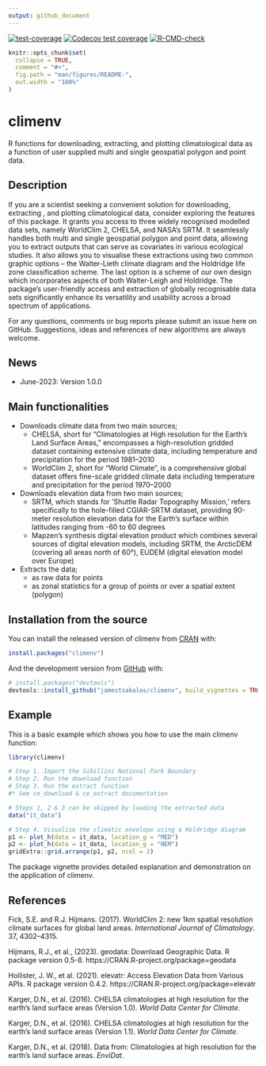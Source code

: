 ```yaml
---
output: github_document
---
```

<!-- badges: start -->
[![test-coverage](https://github.com/jamestsakalos/climenv/workflows/test-coverage/badge.svg)](https://github.com/jamestsakalos/climenv/actions)
[![Codecov test coverage](https://codecov.io/gh/jamestsakalos/climenv/branch/master/graph/badge.svg)](https://app.codecov.io/gh/jamestsakalos/climenv?branch=master)
[![R-CMD-check](https://github.com/jamestsakalos/climenv/workflows/R-CMD-check/badge.svg)](https://github.com/jamestsakalos/climenv/actions)
<!-- badges: end -->

<!-- README.md is generated from README.Rmd. Please edit that file -->

```r
knitr::opts_chunk$set(
  collapse = TRUE,
  comment = "#>",
  fig.path = "man/figures/README-",
  out.width = "100%"
)
```

# climenv

R functions for downloading, extracting, and plotting climatological data as a 
function of user supplied multi and single geospatial polygon and point data.

## Description

If you are a scientist seeking a convenient solution for downloading, extracting
, and plotting climatological data, consider exploring the features of this 
package. It grants you access to three widely recognised modelled data sets, 
namely WorldClim 2, CHELSA, and NASA’s SRTM. It seamlessly handles both multi 
and single geospatial polygon and point data, allowing you to extract outputs 
that can serve as covariates in various ecological studies. It also allows you 
to visualise these extractions using two common graphic options – the 
Walter-Lieth climate diagram and the Holdridge life zone classification scheme. 
The last option is a scheme of our own design which incorporates aspects of both
Walter-Leigh and Holdridge. The package's user-friendly access and extraction of
globally recognisable data sets significantly enhance its versatility and 
usability across a broad spectrum of applications.

For any questions, comments or bug reports please submit an issue here on GitHub.
Suggestions, ideas and references of new algorithms are always welcome.

## News

* June-2023: Version 1.0.0

## Main functionalities

* Downloads climate data from two main sources;
  * CHELSA, short for "Climatologies at High resolution for the Earth's Land 
  Surface Areas," encompasses a high-resolution gridded dataset containing 
  extensive climate data, including temperature and precipitation for the period
  1981–2010
  * WorldClim 2, short for "World Climate", is a comprehensive global dataset 
  offers fine-scale gridded climate data including temperature and precipitation
  for the period 1970–2000
* Downloads elevation data from two main sources;
  * SRTM, which stands for 'Shuttle Radar Topography Mission,' refers 
  specifically to the hole-filled CGIAR-SRTM dataset, providing 90-meter 
  resolution elevation data for the Earth's surface within latitudes ranging 
  from -60 to 60 degrees
  * Mapzen's synthesis digital elevation product which combines several sources 
  of digital elevation models, including SRTM, the ArcticDEM (covering all 
  areas north of 60°), EUDEM (digital elevation model over Europe)
* Extracts the data;
  * as raw data for points
  * as zonal statistics for a group of points or over a spatial extent (polygon)

## Installation from the source

You can install the released version of climenv from [CRAN](https://CRAN.R-project.org) with:

``` r
install.packages("climenv")
```

And the development version from [GitHub](https://github.com/jamestsakalos/climenv) with:

``` r
# install.packages("devtools")
devtools::install_github("jamestsakalos/climenv", build_vignettes = TRUE)
```
## Example

This is a basic example which shows you how to use the main climenv function:

```r
library(climenv)

# Step 1. Import the Sibillini National Park Boundary
# Step 2. Run the download function
# Step 3. Run the extract function
#* See ce_download & ce_extract documentation

# Steps 1, 2 & 3 can be skipped by loading the extracted data
data("it_data")

# Step 4. Visualise the climatic envelope using a Holdridge diagram
p1 <- plot_h(data = it_data, location_g = "MED")
p2 <- plot_h(data = it_data, location_g = "NEM")
gridExtra::grid.arrange(p1, p2, ncol = 2)

```

The package vignette provides detailed explanation and demonstration on
the application of climenv.

## References

Fick, S.E. and R.J. Hijmans. (2017). WorldClim 2: new 1km spatial resolution 
climate surfaces for global land areas. *International Journal of Climatology*.
37, 4302–4315. \doi{10.1002/joc.5086}

Hijmans, R.J., et al., (2023). geodata: Download Geographic Data. R package 
version 0.5-8. https://CRAN.R-project.org/package=geodata

Hollister, J. W., et al. (2021). elevatr: Access Elevation Data from Various
APIs. R package version 0.4.2. https://CRAN.R-project.org/package=elevatr

Karger, D.N., et al. (2016). CHELSA climatologies at high resolution for the 
earth’s land surface areas (Version 1.0). *World Data Center for Climate*. 
\doi{10.1594/WDCC/CHELSA_v1}

Karger, D.N., et al. (2016). CHELSA climatologies at high resolution for the
earth’s land surface areas (Version 1.1). *World Data Center for Climate*. 
\doi{10.1594/WDCC/CHELSA_v1_1}

Karger, D.N., et al. (2018). Data from: Climatologies at high resolution for the
earth’s land surface areas. *EnviDat*. \doi{10.16904/envidat.228.v2.1}
